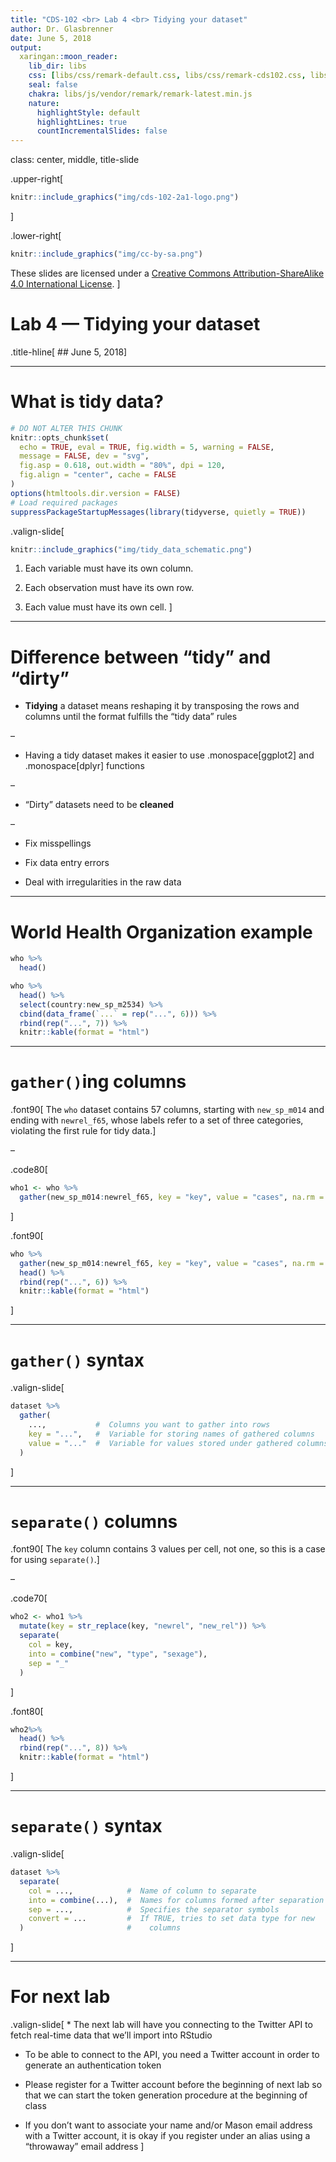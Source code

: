 ```yaml
---
title: "CDS-102 <br> Lab 4 <br> Tidying your dataset"
author: Dr. Glasbrenner
date: June 5, 2018
output:
  xaringan::moon_reader:
    lib_dir: libs
    css: [libs/css/remark-default.css, libs/css/remark-cds102.css, libs/css/remark-cds102-fonts.css]
    seal: false
    chakra: libs/js/vendor/remark/remark-latest.min.js
    nature:
      highlightStyle: default
      highlightLines: true
      countIncrementalSlides: false
---
```


class: center, middle, title-slide

.upper-right[
```r
knitr::include_graphics("img/cds-102-2a1-logo.png")
```
]

.lower-right[
```r
knitr::include_graphics("img/cc-by-sa.png")
```

These slides are licensed under a [Creative Commons Attribution-ShareAlike 4.0 International License](http://creativecommons.org/licenses/by-sa/4.0/).
]

# Lab 4 — Tidying your dataset
.title-hline[
## June 5, 2018
]

---

# What is tidy data?

```r
# DO NOT ALTER THIS CHUNK
knitr::opts_chunk$set(
  echo = TRUE, eval = TRUE, fig.width = 5, warning = FALSE,
  message = FALSE, dev = "svg",
  fig.asp = 0.618, out.width = "80%", dpi = 120,
  fig.align = "center", cache = FALSE
)
options(htmltools.dir.version = FALSE)
# Load required packages
suppressPackageStartupMessages(library(tidyverse, quietly = TRUE))
```

.valign-slide[
```r
knitr::include_graphics("img/tidy_data_schematic.png")
```

1. Each variable must have its own column.

2. Each observation must have its own row.

3. Each value must have its own cell.
]

---

# Difference between "tidy" and "dirty"

* **Tidying** a dataset means reshaping it by transposing the rows and columns until the format fulfills the "tidy data" rules

--

  * Having a tidy dataset makes it easier to use .monospace[ggplot2] and .monospace[dplyr] functions

--

* "Dirty" datasets need to be **cleaned**
    
--

  * Fix misspellings

  * Fix data entry errors

  * Deal with irregularities in the raw data

---

# World Health Organization example

```r
who %>%
  head()
```

```r
who %>%
  head() %>%
  select(country:new_sp_m2534) %>%
  cbind(data_frame(`...` = rep("...", 6))) %>%
  rbind(rep("...", 7)) %>%
  knitr::kable(format = "html")
```

---

# `gather()`ing columns

.font90[
The `who` dataset contains 57 columns, starting with `new_sp_m014` and ending with `newrel_f65`, whose labels refer to a set of three categories, violating the first rule for tidy data.
]

--

.code80[
```r
who1 <- who %>% 
  gather(new_sp_m014:newrel_f65, key = "key", value = "cases", na.rm = TRUE)
```
]

.font90[
```r
who %>% 
  gather(new_sp_m014:newrel_f65, key = "key", value = "cases", na.rm = TRUE) %>%
  head() %>%
  rbind(rep("...", 6)) %>%
  knitr::kable(format = "html")
```
]

---

# `gather()` syntax

.valign-slide[
```r
dataset %>%
  gather(
    ...,           #  Columns you want to gather into rows
    key = "...",   #  Variable for storing names of gathered columns
    value = "..."  #  Variable for values stored under gathered columns
  )
```
]

---

# `separate()` columns

.font90[
The `key` column contains 3 values per cell, not one, so this is a case for using `separate()`.
]

--

.code70[
```r
who2 <- who1 %>%
  mutate(key = str_replace(key, "newrel", "new_rel")) %>%
  separate(
    col = key,
    into = combine("new", "type", "sexage"),
    sep = "_"
  )
```
]

.font80[
```r
who2%>% 
  head() %>%
  rbind(rep("...", 8)) %>%
  knitr::kable(format = "html")
```
]

---

# `separate()` syntax

.valign-slide[
```r
dataset %>%
  separate(
    col = ...,            #  Name of column to separate
    into = combine(...),  #  Names for columns formed after separation
    sep = ...,            #  Specifies the separator symbols
    convert = ...         #  If TRUE, tries to set data type for new
  )                       #    columns
```
]

---

# For next lab

.valign-slide[
* The next lab will have you connecting to the Twitter API to fetch real-time data that we'll import into RStudio

* To be able to connect to the API, you need a Twitter account in order to generate an authentication token

* Please register for a Twitter account before the beginning of next lab so that we can start the token generation procedure at the beginning of class

* If you don't want to associate your name and/or Mason email address with a Twitter account, it is okay if you register under an alias using a "throwaway" email address
]
